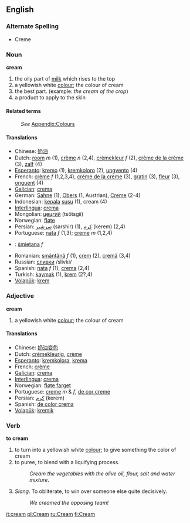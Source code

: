 ==English==
===Alternate Spelling===
*Creme

===Noun===
'''cream''' 
#the oily part of [[milk]] which rises to the top
#a yellowish white [[colour]]; the colour of cream
#the best part. (example: ''the cream of the crop'')
#a product to apply to the skin

====Related terms====
:''See'' [[Wiktionary_Appendix:Colours|Appendix:Colours]]

==== Translations ====
*Chinese: [[奶油]]
*Dutch: [[room]] ''m'' (1), [[crème]] ''n'' (2,4), [[crèmekleur]] ''f'' (2), [[crème de la crème]] (3), [[zalf]] (4)
*[[Esperanto]]: [[kremo]] (1), [[kremkoloro]] (2), [[ungvento]] (4)
*French: [[crème]] ''f'' (1,2,3,4), [[crème de la crème]] (3), [[gratin]] (3), [[fleur]] (3), [[onguent]] (4)
*[[Galician]]: [[crema]]
*German: [[Sahne]] (1), [[Obers]] (1, Austrian), [[Creme]] (2-4)
*Indonesian: [[kepala]] [[susu]] (1), cream (4)
*[[Interlingua]]: [[crema]]
*Mongolian: [[цөцгий]] (tsötsgii)
*Norwegian: [[fløte]]
*Persian: [[سرشیر]]  (sarshir) (1), [[كرم]] (kerem) (2,4)
*Portuguese: [[nata]] ''f'' (1,3); [[creme]] ''m'' (1,2,4)
*{{pl}}: [[śmietana]] ''f''
*Romanian: [[smântână]] ''f'' (1), [[crem]] (2), [[cremă]] (3,4)
*Russian: [[сливки]] /slivki/
*Spanish: [[nata]] ''f'' (1), [[crema]] (2,4)
*Turkish: [[kaymak]] (1), [[krem]] (2?,4)
*[[Volapük]]: [[krem]]

===Adjective===
'''cream'''
#a yellowish white [[colour]]; the colour of cream

==== Translations ====
*Chinese: [[奶油变色]]
*Dutch: [[crèmekleurig]], [[crème]]
*[[Esperanto]]: [[kremkolora]], [[krema]]
*French: [[crème]]
*[[Galician]]: [[crema]]
*[[Interlingua]]: [[crema]]
*Norwegian: [[fløte farget]]
*Portuguese: [[creme]] ''m'' & ''f'', [[de cor creme]]
*Persian: [[كرم]]  (kerem)
*Spanish: [[de color crema]]
*[[Volapük]]: [[kremik]]

===Verb===
'''to cream''' 

#to turn into a yellowish white [[colour]]; to give something the color of cream
#to puree, to blend with a liquifying process.
#:''Cream the vegetables with the olive oil, flour, salt and water mixture''.
#''Slang''. To obliterate, to win over someone else quite decisively.
#:''We creamed the opposing team!''

[[it:cream]]
[[pl:Cream]]
[[ru:Cream]]
[[fi:Cream]]